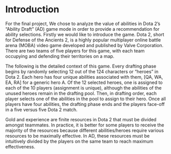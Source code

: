 # Introduction

For the final project, We chose to analyze the value of abilities in Dota 2’s “Ability Draft” (AD) game mode in order to provide a recommendation for ability selections. Firstly we would like to introduce the game. Dota 2, short for Defense of the Ancients 2, is a highly popular multiplayer online battle arena (MOBA) video game developed and published by Valve Corporation. There are two teams of five players for this game, with each team occupying and defending their territories on a map.

The following is the detailed context of this game. Every drafting phase begins by randomly selecting 12 out of the 124 characters or “heroes” in Dota 2. Each hero has four unique abilities associated with them, [QA, WA, EA, RA] for a generic hero A. Of the 12 selected heroes, one is assigned to each of the 10 players (assignment is unique), although the abilities of the unused heroes remain in the drafting pool. Then, in drafting order, each player selects one of the abilities in the pool to assign to their hero. Once all players have four abilities, the drafting phase ends and the players face-off in a five versus five Dota 2 match. 

Gold and experience are finite resources in Dota 2 that must be divided amongst teammates. In practice, it is better for some players to receive the majority of the resources because different abilities/heroes require various resources to be maximally effective. In AD, these resources must be intuitively divided by the players on the same team to reach maximum effectiveness. 


